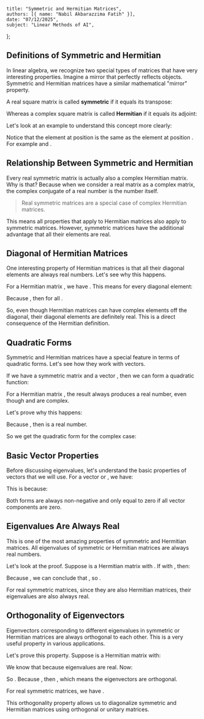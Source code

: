     title: "Symmetric and Hermitian Matrices",
    authors: [{ name: "Nabil Akbarazzima Fatih" }],
    date: "07/12/2025",
    subject: "Linear Methods of AI",
};

## Definitions of Symmetric and Hermitian

In linear algebra, we recognize two special types of matrices that have very interesting properties. Imagine a mirror that perfectly reflects objects. Symmetric and Hermitian matrices have a similar mathematical "mirror" property.

A real square matrix <InlineMath math="A \in \mathbb{R}^{n \times n}" /> is called **symmetric** if it equals its transpose:

<BlockMath math="A^T = A" />

Whereas a complex square matrix <InlineMath math="A \in \mathbb{C}^{n \times n}" /> is called **Hermitian** if it equals its adjoint:

<BlockMath math="A^H = A" />

Let's look at an example to understand this concept more clearly:

<BlockMath math="A = \begin{pmatrix} 1 & 2 & 3 \\ 2 & 4 & 5 \\ 3 & 5 & 6 \end{pmatrix}" />

Notice that the element at position <InlineMath math="(i,j)" /> is the same as the element at position <InlineMath math="(j,i)" />. For example <InlineMath math="a_{12} = a_{21} = 2" /> and <InlineMath math="a_{13} = a_{31} = 3" />.

## Relationship Between Symmetric and Hermitian

Every real symmetric matrix is actually also a complex Hermitian matrix. Why is that? Because when we consider a real matrix as a complex matrix, the complex conjugate of a real number is the number itself.

> Real symmetric matrices are a special case of complex Hermitian matrices.

This means all properties that apply to Hermitian matrices also apply to symmetric matrices. However, symmetric matrices have the additional advantage that all their elements are real.

## Diagonal of Hermitian Matrices

One interesting property of Hermitian matrices is that all their diagonal elements are always real numbers. Let's see why this happens.

For a Hermitian matrix <InlineMath math="A \in \mathbb{C}^{n \times n}" />, we have <InlineMath math="A^H = A" />. This means for every diagonal element:

<BlockMath math="a_{ii} = \overline{a_{ii}}" />

Because <InlineMath math="a_{ii} = \overline{a_{ii}}" />, then <InlineMath math="a_{ii} \in \mathbb{R}" /> for all <InlineMath math="i" />.

So, even though Hermitian matrices can have complex elements off the diagonal, their diagonal elements are definitely real. This is a direct consequence of the Hermitian definition.

## Quadratic Forms

Symmetric and Hermitian matrices have a special feature in terms of quadratic forms. Let's see how they work with vectors.

If we have a symmetric matrix <InlineMath math="A \in \mathbb{R}^{n \times n}" /> and a vector <InlineMath math="x \in \mathbb{R}^n" />, then we can form a quadratic function:

<MathContainer>
<BlockMath math="q : \mathbb{R}^n \to \mathbb{R}" />
<BlockMath math="q(x) = x^T A x" />
</MathContainer>

For a Hermitian matrix <InlineMath math="A \in \mathbb{C}^{n \times n}" />, the result <InlineMath math="x^H A x" /> always produces a real number, even though <InlineMath math="A" /> and <InlineMath math="x" /> are complex.

Let's prove why this happens:

<MathContainer>
<BlockMath math="x^H A x = x^H A x" />
<BlockMath math="= (x^H A x)^H" />
<BlockMath math="= x^H A^H (x^H)^H" />
<BlockMath math="= x^H A^H x" />
<BlockMath math="= x^H A x" />
</MathContainer>

Because <InlineMath math="x^H A x = (x^H A x)^H" />, then <InlineMath math="x^H A x" /> is a real number.

So we get the quadratic form for the complex case:

<MathContainer>
<BlockMath math="q : \mathbb{C}^n \to \mathbb{R}" />
<BlockMath math="q(x) = x^H A x" />
</MathContainer>

## Basic Vector Properties

Before discussing eigenvalues, let's understand the basic properties of vectors that we will use. For a vector <InlineMath math="x \in \mathbb{R}^n" /> or <InlineMath math="x \in \mathbb{C}^n" />, we have:

<MathContainer>
<BlockMath math="x^T x \geq 0 \text{ and } x^H x \geq 0" />
<BlockMath math="x^T x = 0 \Leftrightarrow x = 0" />
<BlockMath math="x^H x = 0 \Leftrightarrow x = 0" />
</MathContainer>

This is because:

<MathContainer>
<BlockMath math="x^T x = \sum_{k=1}^n x_k^2" />
<BlockMath math="x^H x = \sum_{k=1}^n \overline{x_k} x_k = \sum_{k=1}^n |x_k|^2" />
</MathContainer>

Both forms are always non-negative and only equal to zero if all vector components are zero.

## Eigenvalues Are Always Real

This is one of the most amazing properties of symmetric and Hermitian matrices. All eigenvalues of symmetric or Hermitian matrices are always real numbers.

Let's look at the proof. Suppose <InlineMath math="A \in \mathbb{C}^{n \times n}" /> is a Hermitian matrix with <InlineMath math="A^H = A" />. If <InlineMath math="A \cdot v = \lambda \cdot v" /> with <InlineMath math="v \neq 0" />, then:

<MathContainer>
<BlockMath math="\lambda \cdot v^H v = v^H (\lambda \cdot v)" />
<BlockMath math="= v^H (A \cdot v)" />
<BlockMath math="= v^H A v" />
<BlockMath math="= v^H A^H v" />
<BlockMath math="= (A \cdot v)^H v" />
<BlockMath math="= (\lambda \cdot v)^H v" />
<BlockMath math="= \overline{\lambda} \cdot v^H v" />
</MathContainer>

Because <InlineMath math="v^H v \neq 0" />, we can conclude that <InlineMath math="\lambda = \overline{\lambda}" />, so <InlineMath math="\lambda \in \mathbb{R}" />.

For real symmetric matrices, since they are also Hermitian matrices, their eigenvalues are also always real.

## Orthogonality of Eigenvectors

Eigenvectors corresponding to different eigenvalues in symmetric or Hermitian matrices are always orthogonal to each other. This is a very useful property in various applications.

Let's prove this property. Suppose <InlineMath math="A \in \mathbb{C}^{n \times n}" /> is a Hermitian matrix with:

<MathContainer>
<BlockMath math="A v = \lambda v \text{ with } v \neq 0" />
<BlockMath math="A w = \mu w \text{ with } w \neq 0" />
<BlockMath math="\lambda \neq \mu" />
</MathContainer>

We know that <InlineMath math="\overline{\mu} = \mu" /> because eigenvalues are real. Now:

<MathContainer>
<BlockMath math="\mu (w^H v) = \mu (w^H v)" />
<BlockMath math="= (\mu w)^H v" />
<BlockMath math="= (A w)^H v" />
<BlockMath math="= w^H A^H v" />
<BlockMath math="= w^H A v" />
<BlockMath math="= w^H (\lambda v)" />
<BlockMath math="= \lambda (w^H v)" />
</MathContainer>

So <InlineMath math="(\mu - \lambda)(w^H v) = 0" />. Because <InlineMath math="\lambda \neq \mu" />, then <InlineMath math="w^H v = 0" />, which means the eigenvectors are orthogonal.

For real symmetric matrices, we have <InlineMath math="w^T v = 0" />.

This orthogonality property allows us to diagonalize symmetric and Hermitian matrices using orthogonal or unitary matrices.